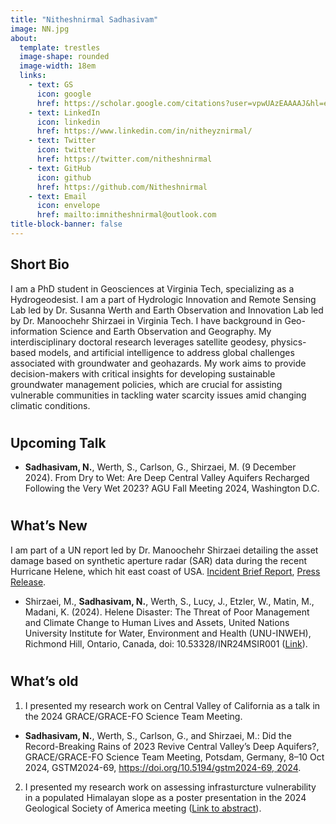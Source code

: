 ```yaml
---
title: "Nitheshnirmal Sadhasivam" 
image: NN.jpg
about: 
  template: trestles
  image-shape: rounded
  image-width: 18em
  links:
    - text: GS
      icon: google
      href: https://scholar.google.com/citations?user=vpwUAzEAAAAJ&hl=en
    - text: LinkedIn
      icon: linkedin
      href: https://www.linkedin.com/in/nitheyznirmal/
    - text: Twitter
      icon: twitter 
      href: https://twitter.com/nitheshnirmal
    - text: GitHub
      icon: github
      href: https://github.com/Nitheshnirmal
    - text: Email
      icon: envelope
      href: mailto:imnitheshnirmal@outlook.com
title-block-banner: false
---
```


::: {#Bio}
## Short Bio

I am a PhD student in Geosciences at Virginia Tech, specializing as a Hydrogeodesist. I am a part of Hydrologic Innovation and Remote Sensing Lab led by Dr. Susanna Werth and Earth Observation and Innovation Lab led by Dr. Manoochehr Shirzaei in Virginia Tech. I have background in Geo-information Science and Earth Observation and Geography. My interdisciplinary doctoral research leverages satellite geodesy, physics-based models, and artificial intelligence to address global challenges associated with groundwater and geohazards. My work aims to provide decision-makers with critical insights for developing sustainable groundwater management policies, which are crucial for assisting vulnerable communities in tackling water scarcity issues amid changing climatic conditions.
:::

# 

::: talk-highlight
## Upcoming Talk

-   **Sadhasivam, N.**, Werth, S., Carlson, G., Shirzaei, M. (9 December 2024). From Dry to Wet: Are Deep Central Valley Aquifers Recharged Following the Very Wet 2023? AGU Fall Meeting 2024, Washington D.C.
:::

# 

::: new-highlight
## What's New

I am part of a UN report led by Dr. Manoochehr Shirzaei detailing the asset damage based on synthetic aperture radar (SAR) data during the recent Hurricane Helene, which hit east coast of USA. [Incident Brief Report](https://collections.unu.edu/eserv/UNU:10021/UNU-INWEH_IncidentBrief_Hurricane-Helene_Nov-2024.pdf), [Press Release](https://unu.edu/inweh/news/hurricane-helene-posed-threat-over-31000-properties-us-combined-value-exceeding-125).

-   Shirzaei, M., **Sadhasivam, N.**, Werth, S., Lucy, J., Etzler, W., Matin, M., Madani, K. (2024). Helene Disaster: The Threat of Poor Management and Climate Change to Human Lives and Assets, United Nations University Institute for Water, Environment and Health (UNU-INWEH), Richmond Hill, Ontario, Canada, doi: 10.53328/INR24MSIR001 ([Link](https://unu.edu/inweh/collection/helene-disaster-threat-poor-management-and-climate-change-human-lives-and-assets)).
:::

# 

::: past-highlight
## What's old

1.  I presented my research work on Central Valley of California as a talk in the 2024 GRACE/GRACE-FO Science Team Meeting.

-   **Sadhasivam, N.**, Werth, S., Carlson, G., and Shirzaei, M.: Did the Record-Breaking Rains of 2023 Revive Central Valley's Deep Aquifers?, GRACE/GRACE-FO Science Team Meeting, Potsdam, Germany, 8–10 Oct 2024, GSTM2024-69, [https://doi.org/10.5194/gstm2024-69, 2024](https://doi.org/10.5194/gstm2024-69,%202024).

2.  I presented my research work on assessing infrasturcture vulnerability in a populated Himalayan slope as a poster presentation in the 2024 Geological Society of America meeting ([Link to abstract](https://gsa.confex.com/gsa/2024AM/webprogram/Paper404507.html)).
:::
